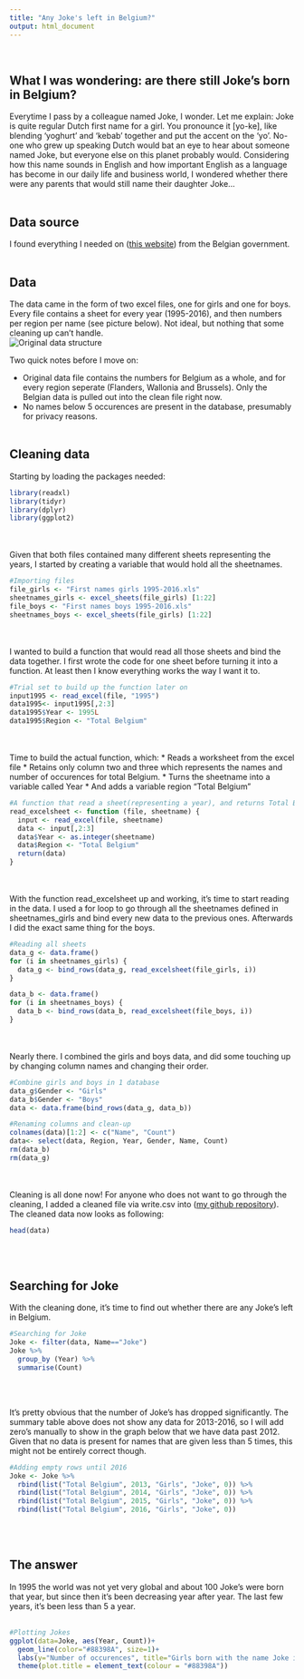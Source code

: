 ```yaml
---
title: "Any Joke's left in Belgium?"
output: html_document
---
```


<br>

## What I was wondering: are there still Joke's born in Belgium?
Everytime I pass by a colleague named Joke, I wonder. 
Let me explain: Joke is quite regular Dutch first name for a girl. You pronounce it [yo-ke], like blending 'yoghurt' and 'kebab' together and put the accent on the 'yo'. No-one who grew up speaking Dutch would bat an eye to hear about someone named Joke, but everyone else on this planet probably would.
Considering how this name sounds in English and how important English as a language has become in our daily life and business world, I wondered whether there were any parents that would still name their daughter Joke...
<br><br>

## Data source
I found everything I needed on ([this website](http://statbel.fgov.be/nl/modules/publ2ications/statistiques/bevolking/bevolking_-_voornamen_van_de_pasgeborenen_1995-2014.jsp)) from the Belgian government.
<br><br>

## Data
The data came in the form of two excel files, one for girls and one for boys.
Every file contains a sheet for every year (1995-2016), and then numbers per region per name (see picture below). Not ideal, but nothing that some cleaning up can't handle.<br>
![Original data structure](Screenshot Original Excel.png)
<br>

Two quick notes before I move on:

* Original data file contains the numbers for Belgium as a whole, and for every region seperate (Flanders, Wallonia and Brussels). Only the Belgian data is pulled out into the clean file right now.
* No names below 5 occurences are present in the database, presumably for privacy reasons.
<br><br>

## Cleaning data
Starting by loading the packages needed:
```r
library(readxl)
library(tidyr)
library(dplyr)
library(ggplot2)
```

<br><br>
Given that both files contained many different sheets representing the years, I started by creating a variable that would hold all the sheetnames.  
```r
#Importing files
file_girls <- "First names girls 1995-2016.xls"
sheetnames_girls <- excel_sheets(file_girls) [1:22]
file_boys <- "First names boys 1995-2016.xls"
sheetnames_boys <- excel_sheets(file_girls) [1:22]
```


<br><br>
I wanted to build a function that would read all those sheets and bind the data together. I first wrote the code for one sheet before turning it into a function. At least then I know everything works the way I want it to.

```r
#Trial set to build up the function later on
input1995 <- read_excel(file, "1995")
data1995<- input1995[,2:3]
data1995$Year <- 1995L
data1995$Region <- "Total Belgium"
``` 

<br><br>
Time to build the actual function, which: 
* Reads a worksheet from the excel file 
* Retains only column two and three which represents the names and number of occurences for total Belgium.
* Turns the sheetname into a variable called Year
* And adds a variable region "Total Belgium"

```r
#A function that read a sheet(representing a year), and returns Total Belgium data
read_excelsheet <- function (file, sheetname) {
  input <- read_excel(file, sheetname)
  data <- input[,2:3]
  data$Year <- as.integer(sheetname)
  data$Region <- "Total Belgium"
  return(data)
}
```

<br><br>
With the function read_excelsheet up and working, it's time to start reading in the data. I used a for loop to go through all the sheetnames defined in sheetnames_girls and bind every new data to the previous ones. Afterwards I did the exact same thing for the boys.
```r
#Reading all sheets 
data_g <- data.frame()
for (i in sheetnames_girls) {
  data_g <- bind_rows(data_g, read_excelsheet(file_girls, i))
}

data_b <- data.frame()
for (i in sheetnames_boys) {
  data_b <- bind_rows(data_b, read_excelsheet(file_boys, i))
}
```


<br><br>
Nearly there. I combined the girls and boys data, and did some touching up by changing column names and changing their order.
```r
#Combine girls and boys in 1 database
data_g$Gender <- "Girls"
data_b$Gender <- "Boys"
data <- data.frame(bind_rows(data_g, data_b))

#Renaming columns and clean-up
colnames(data)[1:2] <- c("Name", "Count")
data<- select(data, Region, Year, Gender, Name, Count)
rm(data_b)
rm(data_g)
```


<br><br>
Cleaning is all done now! For anyone who does not want to go through the cleaning, I added a cleaned file via write.csv into ([my github repository](https://github.com/suzanbaert/PP1---First-names-in-Belgium)). The cleaned data now looks as following:
```r
head(data)
```

<br><br>

## Searching for Joke
With the cleaning done, it's time to find out whether there are any Joke's left in Belgium.

```r
#Searching for Joke
Joke <- filter(data, Name=="Joke")
Joke %>% 
  group_by (Year) %>% 
  summarise(Count)
```
<br><br>

It's pretty obvious that the number of Joke's has dropped significantly. The summary table above does not show any data for 2013-2016, so I will add zero's manually to show in the graph below that we have data past 2012. Given that no data is present for names that are given less than 5 times, this might not be entirely correct though.

```r
#Adding empty rows until 2016
Joke <- Joke %>%
  rbind(list("Total Belgium", 2013, "Girls", "Joke", 0)) %>% 
  rbind(list("Total Belgium", 2014, "Girls", "Joke", 0)) %>% 
  rbind(list("Total Belgium", 2015, "Girls", "Joke", 0)) %>% 
  rbind(list("Total Belgium", 2016, "Girls", "Joke", 0)) 
```
<br><br>

## The answer
In 1995 the world was not yet very global and about 100 Joke's were born that year, but since then it's been decreasing year after year. The last few years, it's been less than 5 a year.<br><br>
```r
#Plotting Jokes
ggplot(data=Joke, aes(Year, Count))+
  geom_line(color="#88398A", size=1)+
  labs(y="Number of occurences", title="Girls born with the name Joke in Belgium")+
  theme(plot.title = element_text(colour = "#88398A"))
```